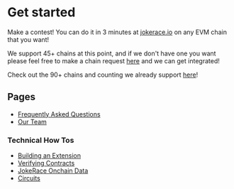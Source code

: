 # Get started

Make a contest! You can do it in 3 minutes at [jokerace.io](https://www.jokerace.io/) on any EVM chain that you want!

We support 45+ chains at this point, and if we don't have one you want please feel free to make a chain request [here](https://github.com/jk-labs-inc/jokerace/issues/new?assignees=&labels=chain&projects=&template=chain_request.md&title=chain%3A+) and we can get integrated!

Check out the 90+ chains and counting we already support [here](https://docs.jokerace.io/faq#which-chains-is-jokerace-live-on)!

## Pages

- [Frequently Asked Questions](/faq)
- [Our Team](/our-team)

### Technical How Tos

- [Building an Extension](/technical-how-tos/building-an-extension)
- [Verifying Contracts](/technical-how-tos/verifying-contracts)
- [JokeRace Onchain Data](/technical-how-tos/jokerace-onchain-data)
- [Circuits](/technical-how-tos/circuits)
